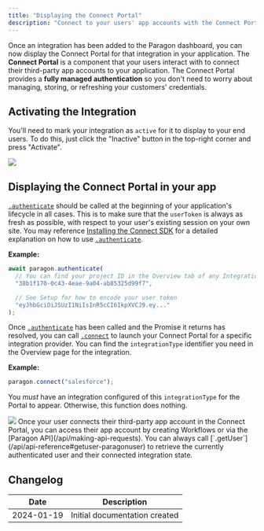 ```yaml
---
title: "Displaying the Connect Portal"
description: "Connect to your users' app accounts with the Connect Portal"
---
```


Once an integration has been added to the Paragon dashboard, you can now display the Connect Portal for that integration in your application. The **Connect Portal** is a component that your users interact with to connect their third-party app accounts to your application. The Connect Portal provides a **fully managed authentication** so you don't need to worry about managing, storing, or refreshing your customers' credentials.

## Activating the Integration


You'll need to mark your integration as `active` for it to display to your end users. To do this, just click the "Inactive" button in the top-right corner and press "Activate".

  <Frame>
    <img src="/.gitbook/assets/Adding-an-Integration-from-the-Integration-Catalog-in-Paragon-Connect.png"/>
  </Frame>

## Displaying the Connect Portal in your app


[`.authenticate`](/api/api-reference#authenticate-projectid-string-usertoken-string) should be called at the beginning of your application's lifecycle in all cases. This is to make sure that the `userToken` is always as fresh as possible, with respect to your user's existing session on your own site. You may reference [Installing the Connect SDK](/getting-started/installing-the-connect-sdk#setup) for a detailed explanation on how to use [`.authenticate`](/api/api-reference#authenticate-projectid-string-usertoken-string).

**Example:**

```js
await paragon.authenticate(
  // You can find your project ID in the Overview tab of any Integration
  "38b1f170-0c43-4eae-9a04-ab85325d99f7",

  // See Setup for how to encode your user token
  "eyJhbGciOiJSUzI1NiIsInR5cCI6IkpXVCJ9.ey..."
);
```

Once [`.authenticate`](/api/api-reference#authenticate-projectid-string-usertoken-string) has been called and the Promise it returns has resolved, you can call [`.connect`](/api/api-reference#connect-integrationtype-string) to launch your Connect Portal for a specific integration provider. You can find the `integrationType` identifier you need in the Overview page for the integration.

**Example:**

```js
paragon.connect("salesforce");
```
You _must_ have an integration configured of this `integrationType` for the Portal to appear. Otherwise, this function does nothing.

  <Frame>
    <img src="/.gitbook/assets/Connect-Portal-in-an-application-(1).png"/>
  </Frame>
Once your user connects their third-party app account in the Connect Portal, you can access their app account by creating Workflows or via the [Paragon API](/api/making-api-requests). You can always call [`.getUser`](/api/api-reference#getuser-paragonuser) to retrieve the currently authenticated user and their connected integration state.

## Changelog

| Date | Description |
|------|-------------|
| 2024-01-19 | Initial documentation created |